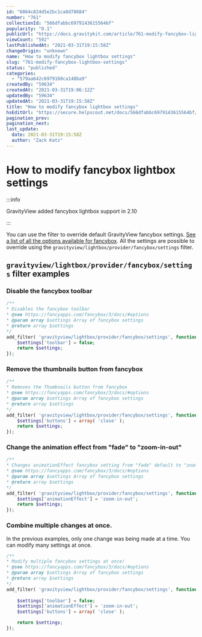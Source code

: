 ```yaml
---
id: "6064c824d5e2bc1ca8d78684"
number: "761"
collectionId: "566dfabbc6979143615564bf"
popularity: "0.1"
publicUrl: "https://docs.gravitykit.com/article/761-modify-fancybox-lightbox-settings"
viewCount: "592"
lastPublishedAt: "2021-03-31T19:15:58Z"
changeOrigin: "unknown"
name: "How to modify fancybox lightbox settings"
slug: "761-modify-fancybox-lightbox-settings"
status: "published"
categories: 
  - "579aa642c6979160ca148ba9"
createdBy: "59634"
createdAt: "2021-03-31T19:06:12Z"
updatedBy: "59634"
updatedAt: "2021-03-31T19:15:58Z"
title: "How to modify fancybox lightbox settings"
hsEditUrl: "https://secure.helpscout.net/docs/566dfabbc6979143615564bf/article/6064c824d5e2bc1ca8d78684"
pagination_prev: 
pagination_next: 
last_update:
  date: 2021-03-31T19:15:58Z
  author: "Zack Katz"
---
```


# How to modify fancybox lightbox settings


:::info

GravityView added fancybox lightbox support in 2.10

:::



You can use the filter to override default GravityView fancybox settings. [See a list of all the options available for fancybox](http://fancyapps.com/fancybox/3/docs/#options). All the settings are possible to override using the `gravityview/lightbox/provider/fancybox/settings` filter.

## `gravityview/lightbox/provider/fancybox/settings` filter examples

### Disable the fancybox toolbar

```php
/**
* Disables the fancybox toolbar
* @see https://fancyapps.com/fancybox/3/docs/#options
* @param array $settings Array of fancybox settings
* @return array $settings
*/
add_filter( 'gravityview/lightbox/provider/fancybox/settings', function ( $settings ) {
	$settings['toolbar'] = false;
	return $settings;
});
```

### Remove the thumbnails button from fancybox

```php
/**
* Removes the Thumbnails button from fancybox
* @see https://fancyapps.com/fancybox/3/docs/#options
* @param array $settings Array of fancybox settings
* @return array $settings
*/
add_filter( 'gravityview/lightbox/provider/fancybox/settings', function ( $settings ) {
	$settings['buttons'] = array( 'close' );
	return $settings;
});
```

### Change the animation effect from "fade" to "zoom-in-out"

```php
/**
* Changes animationEffect fancybox setting from "fade" default to "zoom-in-out"
* @see https://fancyapps.com/fancybox/3/docs/#options
* @param array $settings Array of fancybox settings
* @return array $settings
*/
add_filter( 'gravityview/lightbox/provider/fancybox/settings', function ( $settings ) {
	$settings['animationEffect'] = 'zoom-in-out';
	return $settings;
});
```

### Combine multiple changes at once.

In the previous examples, only one change was being made at a time. You can modify many settings at once.

```php
/**
* Modify multiple fancybox settings at once!
* @see https://fancyapps.com/fancybox/3/docs/#options
* @param array $settings Array of fancybox settings
* @return array $settings
*/
add_filter( 'gravityview/lightbox/provider/fancybox/settings', function ( $settings ) {
	
	$settings['toolbar'] = false;
	$settings['animationEffect'] = 'zoom-in-out';
	$settings['buttons'] = array( 'close' );

	return $settings;
});
```